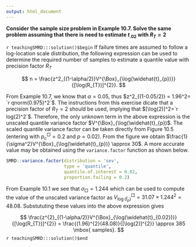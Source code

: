 ```yaml
---
output: html_document
---
```


__Consider the sample size problem in Example 10.7.  Solve the same problem assuming that there is need to estimate $t_{.02}$ with $R_{T}=2$__

`r teachingSMRD:::solution()$begin`
If failure times are assumed to follow a log-location scale distribution, the following expression can be used to determine the required number of samples to estimate a quantile value with precision factor $R_{T}$

$$
n = \frac{z^2_{(1-\alpha/2)}V^{\Box}_{\log(\widehat{t}_{p})}}{[\log(R_{T})]^{2}}.
$$

From Example 10.7, we know that $\alpha=0.05$, thus $z^2_{(1-0.05/2)} = 1.96^2= `r qnorm(0.975)^2`$. The instructions from this exercise dicate that a precision factor of $R_{T} = 2$ should be used, implying that $[\log(2)]^2=`r log(2)^2`$.  Therefore, the only unknown term in the above expression is the unscaled quantile variance factor $V^{\Box}_{\log(\widehat{t}_{p})$.  The scaled quantile variance factor can be taken directly from Figure 10.5 (entering with $p_{c}^{\Box}=0.2$ and $p = 0.02$).  From the figure we obtain $\frac{1}{\sigma^2}V^{\Box}_{\log(\widehat{t}_{p})} \approx 30$.  A more accurate value may be obtained using the `variance.factor` function as shown below.

```r
SMRD::variance.factor(distribution = 'sev',
                      type = 'quantile',
                      quantile.of.interest = 0.02,
                      proportion.failing = 0.2)
```

From Example 10.1 we see that $\sigma_{\Box}=1.244$ which can be used to compute the value of the unscaled variance factor as $V^{\Box}_{\log(\widehat{t}_{p})} = 31.07 \times 1.244^{2} = 48.08$. Substututing these values into the above expression gives

$$
\frac{z^{2}_{(1-\alpha/2)}V^{\Box}_{\log(\widehat{t}_{0.02})}}{[\log(R_{T})]^{2}} = \frac{(1.96)^{2}(48.08)}{[\log(2)]^{2}} \approx 385 \mbox{ samples}.
$$
`r teachingSMRD:::solution()$end`
